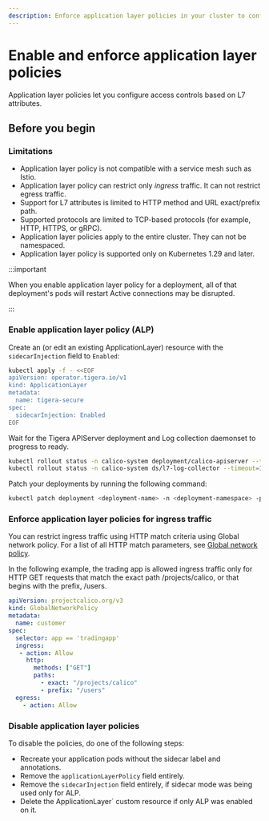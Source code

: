 ```yaml
---
description: Enforce application layer policies in your cluster to configure access controls based on L7 attributes.
---
```


# Enable and enforce application layer policies

Application layer policies let you configure access controls based on L7 attributes. 

## Before you begin

### Limitations

* Application layer policy is not compatible with a service mesh such as Istio.
* Application layer policy can restrict only _ingress_ traffic.
  It can not restrict egress traffic.
* Support for L7 attributes is limited to HTTP method and URL exact/prefix path.
* Supported protocols are limited to TCP-based protocols (for example, HTTP, HTTPS, or gRPC).
* Application layer policies apply to the entire cluster.
  They can not be namespaced.
* Application layer policy is supported only on Kubernetes 1.29 and later.

:::important

When you enable application layer policy for a deployment, all of that deployment's pods will restart
Active connections may be disrupted.

:::

### Enable application layer policy (ALP)

Create an (or edit an existing ApplicationLayer) resource with the `sidecarInjection` field to `Enabled`:

```bash
kubectl apply -f - <<EOF
apiVersion: operator.tigera.io/v1
kind: ApplicationLayer
metadata:
  name: tigera-secure
spec:
  sidecarInjection: Enabled
EOF
```

Wait for the Tigera APIServer deployment and Log collection daemonset to progress to ready.

```bash
kubectl rollout status -n calico-system deployment/calico-apiserver --timeout=120s
kubectl rollout status -n calico-system ds/l7-log-collector --timeout=120s
```

Patch your deployments by running the following command:

```bash
kubectl patch deployment <deployment-name> -n <deployment-namespace> -p '{"spec":{"template":{"metadata":{"labels":{"applicationlayer.projectcalico.org/sidecar":"true"},"annotations":{"applicationlayer.projectcalico.org/policy":"Enabled"}}}}}'
```

### Enforce application layer policies for ingress traffic

You can restrict ingress traffic using HTTP match criteria using Global network policy.
For a list of all HTTP match parameters, see [Global network policy](/reference/resources/globalnetworkpolicy.mdx).

In the following example, the trading app is allowed ingress traffic only for HTTP GET requests that match the exact path /projects/calico, or that begins with the prefix, /users.

```yaml
apiVersion: projectcalico.org/v3
kind: GlobalNetworkPolicy
metadata:
  name: customer
spec:
  selector: app == 'tradingapp'
  ingress:
   - action: Allow
     http:
       methods: ["GET"]
       paths:
         - exact: "/projects/calico"
         - prefix: "/users"
  egress:
    - action: Allow
```

### Disable application layer policies

To disable the policies, do one of the following steps:
* Recreate your application pods without the sidecar label and annotations.
* Remove the `applicationLayerPolicy` field entirely.
* Remove the `sidecarInjection` field entirely, if sidecar mode was being used only for ALP.
* Delete the ApplicationLayer` custom resource if only ALP was enabled on it.
